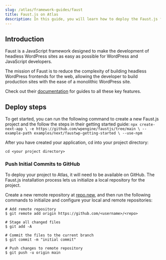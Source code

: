 ```yaml
---
slug: /atlas/framework-guides/faust
title: Faust.js on Atlas
description: In this guide, you will learn how to deploy the Faust.js framework on the Atlas platform.
---
```

## Introduction

Faust is a JavaScript framework designed to make the development of headless WordPress sites as easy as possible for WordPress and JavaScript developers.

The mission of Faust is to reduce the complexity of building headless WordPress frontends for the web, allowing the developer to build production sites with the ease of a monolithic WordPress site.

Check out their [documentation](https://faustjs.org/) for guides to all these key features.

## Deploy steps

To get started, you can run the following command to create a new Faust.js project and the follow the steps in their getting started guide:
`npx create-next-app \ -e https://github.com/wpengine/faustjs/tree/main \ --example-path examples/next/faustwp-getting-started \ --use-npm`

After you have created your application, cd into your project directory:

`cd <your project directory>`

### Push Initial Commits to GitHub

To deploy your project to Atlas, it will need to be available on GitHub. The Faust.js installation process lets us initialize a local repository for the project.

Create a new remote repository at [repo.new](https://github.com/new/), and then run the following commands to initialize and configure your local and remote repositories:

```
# Add remote repository
$ git remote add origin https://github.com/<username>/<repo>

# Stage all changed files
$ git add -A

# Commit the files to the current branch
$ git commit -m "initial commit"

# Push changes to remote repository
$ git push -u origin main
```
